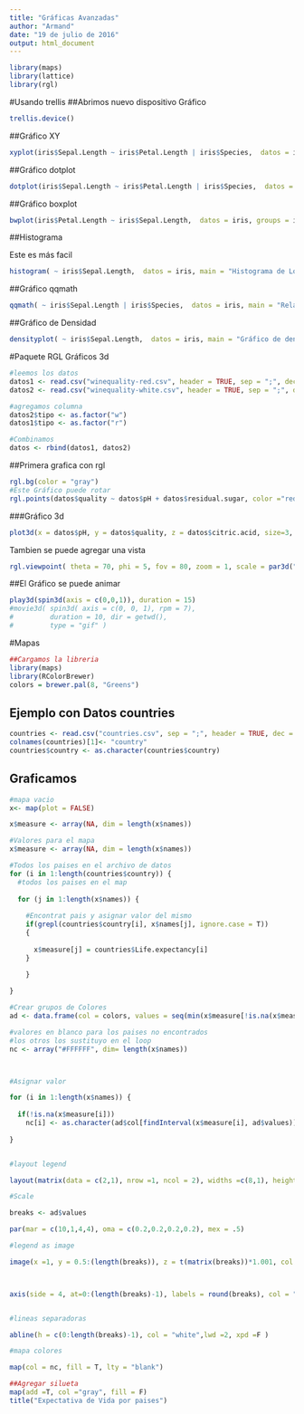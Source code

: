 ---
title: "Gráficas Avanzadas"
author: "Armand"
date: "19 de julio de 2016"
output: html_document
---
```{r}

library(maps)
library(lattice)
library(rgl)


```


#Usando trellis
##Abrimos nuevo dispositivo Gráfico

```{r}
trellis.device()

```


##Gráfico XY

```{r}

xyplot(iris$Sepal.Length ~ iris$Petal.Length | iris$Species,  datos = iris, groups = iris$Species, main = "Especie segun longitudes de petalos y sepales", ylab = "Longitud Sepal", xlab = "longitud del Petalo", auto.key = list(space = "top", pch =21, cex.title = 1, columns = 3))


```


##Gráfico dotplot

```{r}
dotplot(iris$Sepal.Length ~ iris$Petal.Length | iris$Species,  datos = iris, groups = iris$Species, main = "Especie segun longitudes de petalos y sepales", ylab = "Longitud Sepal", xlab = "longitud del Petalo", auto.key = list(space = "top", pch =21, cex.title = 1, columns = 3))


```


##Gráfico boxplot

```{r}

bwplot(iris$Petal.Length ~ iris$Sepal.Length,  datos = iris, groups = iris$Species, main = "Especie segun longitudes de petalos y sepales", ylab = "Longitud Sepal", xlab = "longitud del Petalo", auto.key = list(space = "top", pch =21, cex.title = 1, columns = 3))

```


##Histograma

Este es más facil
```{r}

histogram( ~ iris$Sepal.Length,  datos = iris, main = "Histograma de Longitudes de sepales", ylab = "Longitud Sepal", xlab = "longitud del Petalo", auto.key = list(space = "top", pch =21, cex.title = 1, columns = 3))

```



##Gráfico qqmath

```{r}

qqmath( ~ iris$Sepal.Length | iris$Species,  datos = iris, main = "Relacion con la qnorm de Longitudes de sepales",  auto.key = list(space = "top", pch =21, cex.title = 1, columns = 3))

```



##Gráfico de Densidad 

```{r}


densityplot( ~ iris$Sepal.Length,  datos = iris, main = "Gráfico de densidad de las Longitudes de sepales",  auto.key = list(space = "top", pch =21, cex.title = 1, columns = 1))

```



#Paquete RGL Gráficos 3d

```{r}
#leemos los datos
datos1 <- read.csv("winequality-red.csv", header = TRUE, sep = ";", dec = ".")
datos2 <- read.csv("winequality-white.csv", header = TRUE, sep = ";", dec = ".")

#agregamos columna
datos2$tipo <- as.factor("w")
datos1$tipo <- as.factor("r")

#Combinamos
datos <- rbind(datos1, datos2)

```

##Primera grafica con rgl

```{r}
rgl.bg(color = "gray")
#Este Gráfico puede rotar
rgl.points(datos$quality ~ datos$pH + datos$residual.sugar, color ="red", size = 5)


```

###Gráfico 3d

```{r}

plot3d(x = datos$pH, y = datos$quality, z = datos$citric.acid, size=3, type = "s",col = c(2,3,4) )

```

Tambien se puede agregar una vista
```{r}
rgl.viewpoint( theta = 70, phi = 5, fov = 80, zoom = 1, scale = par3d("scale"), interactive = TRUE)


```

##El Gráfico se puede animar 

```{r}

play3d(spin3d(axis = c(0,0,1)), duration = 15)
#movie3d( spin3d( axis = c(0, 0, 1), rpm = 7), 
#         duration = 10, dir = getwd(),
#         type = "gif" )

```




#Mapas
```{r}
##Cargamos la libreria
library(maps)
library(RColorBrewer)
colors = brewer.pal(8, "Greens")

```



## Ejemplo con Datos countries
```{r}

countries <- read.csv("countries.csv", sep = ";", header = TRUE, dec = ".")
colnames(countries)[1]<- "country"
countries$country <- as.character(countries$country)

```

## Graficamos


```{r}

#mapa vacio
x<- map(plot = FALSE)

x$measure <- array(NA, dim = length(x$names))

#Valores para el mapa
x$measure <- array(NA, dim = length(x$names))

#Todos los paises en el archivo de datos
for (i in 1:length(countries$country)) {
  #todos los paises en el map
  
  for (j in 1:length(x$names)) {
    
    #Encontrat pais y asignar valor del mismo
    if(grepl(countries$country[i], x$names[j], ignore.case = T))
    {
      
      x$measure[j] = countries$Life.expectancy[i]
    }
    
    }

}


```



```{r}

#Crear grupos de Colores
ad <- data.frame(col = colors, values = seq(min(x$measure[!is.na(x$measure)]), max(x$measure[!is.na(x$measure)]), length.out = 8))

#valores en blanco para los paises no encontrados
#los otros los sustituyo en el loop
nc <- array("#FFFFFF", dim= length(x$names))



#Asignar valor

for (i in 1:length(x$names)) {
  
  if(!is.na(x$measure[i]))
    nc[i] <- as.character(ad$col[findInterval(x$measure[i], ad$values)])
  
}


#layout legend

layout(matrix(data = c(2,1), nrow =1, ncol = 2), widths =c(8,1), heights=c(8,1) )

#Scale

breaks <- ad$values

par(mar = c(10,1,4,4), oma = c(0.2,0.2,0.2,0.2), mex = .5)

#legend as image

image(x =1, y = 0.5:(length(breaks)), z = t(matrix(breaks))*1.001, col = colors[1:length(breaks)-1], axes = F, breaks = breaks, xlab ="", ylab ="", xaxt = "n")



axis(side = 4, at=0:(length(breaks)-1), labels = round(breaks), col = "white", las = 1)


#lineas separadoras

abline(h = c(0:length(breaks)-1), col = "white",lwd =2, xpd =F )

#mapa colores

map(col = nc, fill = T, lty = "blank")

##Agregar silueta
map(add =T, col ="gray", fill = F)
title("Expectativa de Vida por paises")



```

